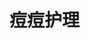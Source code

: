 # 痘痘护理
<ScDailyConversation />
<br />
<Dialog>
# Why do you have a [Band-Aid/n.] on your face?
#### It's not a Band-Aid, it's an [acne/n.] [patch/n./8]. I have a big [pimple/n.] here, and I'm hoping the patch will make it go away faster.
# Oh, I haven't had acne problems since high school. In high school, I had really bad acne.
#### What did you do about it?
# I bought [over-the-counter/adj.] medicine at the pharmacy. When that didn't work, I saw a [dermatologist/n.] regularly and took [prescription/n./4] drugs.
#### Did it help?
# It helped some, but my acne only completely cleared after high school. Then I had to get [laser/n.] treatment to get rid of the acne [scars/n.].
#### Thanks for sharing. I won't [complain/v.] about a single pimple then!
</Dialog>

